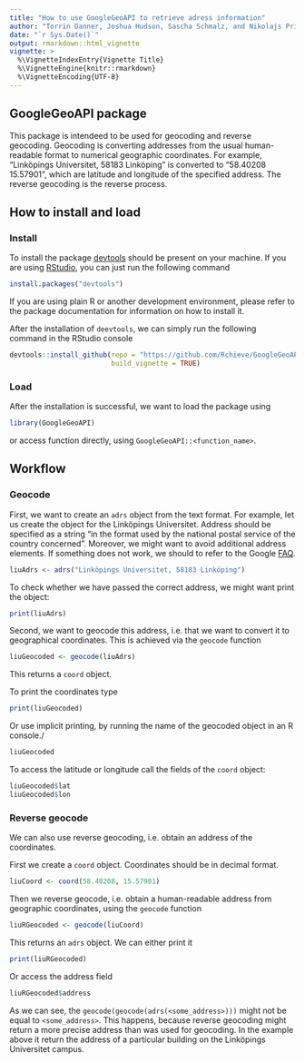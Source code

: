 ```yaml
---
title: "How to use GoogleGeoAPI to retrieve adress information"
author: "Torrin Danner, Joshua Hudson, Sascha Schmalz, and Nikolajs Prihodko"
date: "`r Sys.Date()`"
output: rmarkdown::html_vignette
vignette: >
  %\VignetteIndexEntry{Vignette Title}
  %\VignetteEngine{knitr::rmarkdown}
  %\VignetteEncoding{UTF-8}
---
```


## GoogleGeoAPI package

This package is intendeed to be used for geocoding and reverse geocoding. Geocoding is converting addresses from the usual human-readable format to numerical geographic coordinates. For example, "Linköpings Universitet, 58183 Linköping" is converted to "58.40208 15.57901", which are latitude and longitude of the specified address. The reverse geocoding is the reverse process.

## How to install and load

### Install 

To install the package [devtools](https://cran.r-project.org/web/packages/devtools/index.html) should be present on your machine. If you are using [RStudio](https://www.rstudio.com/), you can just run the following command
```r
install.packages("devtools")
```
If you are using plain R or another development environment, please refer to the package documentation for information on how to install it.

After the installation of `deevtools`, we can simply run the following command in the RStudio console
```r
devtools::install_github(repo = "https://github.com/Rchieve/GoogleGeoAPI", 
                         build_vignette = TRUE)
```

### Load

After the installation is successful, we want to load the package using

```r
library(GoogleGeoAPI)
```

or access function directly, using `GoogleGeoAPI::<function_name>`.


## Workflow

### Geocode

First, we want to create an `adrs` object from the text format. For example, let us create the object for the Linköpings Universitet. Address should be specified as a string "in the format used by the national postal service of the country concerned". Moreover, we might want to avoid additional address elements. If something does not work, we should to refer to the Google [FAQ](https://developers.google.com/maps/faq#geocoder_queryformat).

```r
liuAdrs <- adrs("Linköpings Universitet, 58183 Linköping")
```

To check whether we have passed the correct address, we might want print the object:
```r
print(liuAdrs)
```

Second, we want to geocode this address, i.e. that we want to convert it to geographical coordinates. This is achieved via the `geocode` function
```r
liuGeocoded <- geocode(liuAdrs)
```

This returns a `coord` object.

To print the coordinates type
```r
print(liuGeocoded)
```

Or use implicit printing, by running the name of the geocoded object in an R console./
```r
liuGeocoded
```

To access the latitude or longitude call the fields of the `coord` object:
```r
liuGeocoded$lat
liuGeocoded$lon
```

### Reverse geocode

We can also use reverse geocoding, i.e. obtain an address of the coordinates.

First we create a `coord` object. Coordinates should be in decimal format.
```r
liuCoord <- coord(58.40208, 15.57901)
```

Then we reverse geocode, i.e. obtain a human-readable address from geographic coordinates, using the `geocode` function
```r
liuRGeocoded <- geocode(liuCoord)
```

This returns an `adrs` object. We can either print it
```r
print(liuRGeocoded)
```

Or access the address field
```r
liuRGeocoded$address
```

As we can see, the `geocode(geocode(adrs(<some_address>)))` might not be equal to `<some_address>`. This happens, because reverse geocoding might return a more precise address than was used for geocoding. In the example above it return the address of a particular building on the Linköpings Universitet campus.
